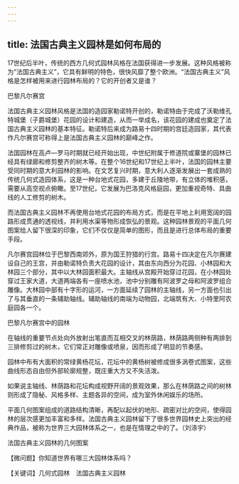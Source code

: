 ```yaml
---
---
---
```

title: 法国古典主义园林是如何布局的
---




17世纪后半叶，传统的西方几何式园林风格在法国获得进一步发展。这种风格被称为“法国古典主义”，它具有鲜明的特色，很快风靡了整个欧洲。“法国古典主义”风格是怎样被用来进行园林布局的？它的开创者又是谁？

巴黎凡尔赛宫



法国古典主义园林风格是法国的造园家勒诺特开创的，勒诺特由于完成了沃勒维孔特城堡（子爵城堡）花园的设计和建造，从而一举成名，该花园的建成也奠定了法国古典主义园林的基本特征。勒诺特后来成为路易十四时期的宫廷造园家，其代表作凡尔赛宫可称得上是法国古典主义园林的巅峰之作。

法国园林在高卢—罗马时期就已经开始出现，中世纪附属于修道院或寨堡的园林已经具有绿廊和修剪整齐的树木等。在整个16世纪和17世纪上半叶，法国的园林主要受同时期的意大利园林的影响。在文艺复兴时期，意大利人逐渐发展出一套成熟的传统几何式造园体系，这是一种台地式花园，多建于丘陵地带，有立体的堆积感，需要从高空视点俯瞰。至17世纪，它发展为巴洛克风格庭园，更加重视奇特、具曲线的人工修剪的树木。

而法国古典主义园林不再使用台地式花园的布局方式，而是在平地上利用宽阔的园路形成贯通的透视线，并利用水渠等物形成恢弘的景观。这种园林景观的平面几何图案给人留下很深的印象，它们不仅仅是简单的图形，而且是进行总体布局的重要手段。

凡尔赛宫园林位于巴黎西南郊外，原为国王狩猎的行宫。路易十四决定在凡尔赛建设自己的王宫，并由勒诺特负责大花园的设计，其由东向西分为花园、小林园和大林园三个部分，其中以大林园面积最大。主轴线从宫殿开始穿过花园，在小林园处穿过王家大道，大道两端各有一座喷水池，池中分别雕有阿波罗之母和阿波罗组合雕像。大林园中部有十字形的运河，一方面延续了园林的主轴线，另一方面也引出了与其垂直的一条辅助轴线。辅助轴线的南端为动物园，北端筑有大、小特里阿农庭园各一个。

巴黎凡尔赛宫中的园林



在轴线的重要节点处向外放射出笔直而互相交叉的林荫路，林荫路两侧种有两排到三排修剪过的树木，它们常正对雕像或喷泉，因而形成了明显的节奏感。

园林中布有大面积的常绿黄杨花坛，花坛中的黄杨树被修成很多涡卷式图案，这些曲线形态自由但外部轮廓规整，既庄重大方又不失活泼。

如果说主轴线、林荫路和花坛构成视野开阔的景观效果，那么在林荫路之间的树林则形成了隐秘、风格多样、主题各异的空间，成为室外休闲娱乐的场所。

平面几何图案组成的道路结构清晰，再配以起伏的地形、疏密对比的空间，使得园林的层次感更加丰富和多样。法国古典主义园林留下了很多世界园林史上突出的经典作品，被称为世界三大园林体系之一，也是在情理之中的了。（刘涤宇）

法国古典主义园林的几何图案





【微问题】你知道世界有哪三大园林体系吗？

【关键词】几何式园林　法国古典主义园林